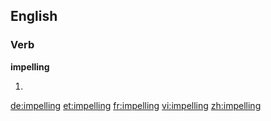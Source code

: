 ==English==

===Verb===
'''impelling'''

# {{present participle of|impel}}

[[de:impelling]]
[[et:impelling]]
[[fr:impelling]]
[[vi:impelling]]
[[zh:impelling]]